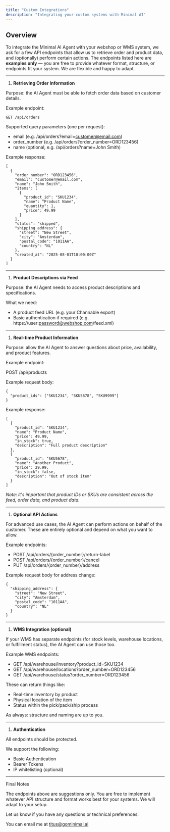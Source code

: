 ```yaml
---
title: "Custom Integrations"
description: "Integrating your custom systems with Minimal AI"
---
```


## Overview

To integrate the Minimal AI Agent with your webshop or WMS system, we ask for a few API endpoints that allow us to retrieve order and product data, and (optionally) perform certain actions. The endpoints listed here are **examples only** — you are free to provide whatever format, structure, or endpoints fit your system. We are flexible and happy to adapt.

---

1. **Retrieving Order Information**

Purpose: the AI Agent must be able to fetch order data based on customer details.

Example endpoint:

```
GET /api/orders
```

Supported query parameters (one per request):

- email (e.g. /api/orders?email=customer@email.com)
- order_number (e.g. /api/orders?order_number=ORD123456)
- name (optional, e.g. /api/orders?name=John Smith)

Example response:

```
[
  {
    "order_number": "ORD123456",
    "email": "customer@email.com",
    "name": "John Smith",
    "items": [
      {
        "product_id": "SKU1234",
        "name": "Product Name",
        "quantity": 1,
        "price": 49.99
      }
    ],
    "status": "shipped",
    "shipping_address": {
      "street": "New Street",
      "city": "Amsterdam",
      "postal_code": "1011AA",
      "country": "NL"
    },
    "created_at": "2025-08-01T10:00:00Z"
  }
]
```

---

1. **Product Descriptions via Feed**

Purpose: the AI Agent needs to access product descriptions and specifications.

What we need:

- A product feed URL (e.g. your Channable export)
- Basic authentication if required (e.g. https://user:password@webshop.com/feed.xml)

---

1. **Real-time Product Information**

Purpose: allow the AI Agent to answer questions about price, availability, and product features.

Example endpoint:

POST /api/products

Example request body:

```
{
  "product_ids": ["SKU1234", "SKU5678", "SKU9999"]
}
```

Example response:

```
[
  {
    "product_id": "SKU1234",
    "name": "Product Name",
    "price": 49.99,
    "in_stock": true,
    "description": "Full product description"
  },
  {
    "product_id": "SKU5678",
    "name": "Another Product",
    "price": 29.99,
    "in_stock": false,
    "description": "Out of stock item"
  }
]
```

_Note: it's important that product IDs or SKUs are consistent across the feed, order data, and product data._

---

1. **Optional API Actions**

For advanced use cases, the AI Agent can perform actions on behalf of the customer. These are entirely optional and depend on what you want to allow.

Example endpoints:

- POST /api/orders/{order_number}/return-label
- POST /api/orders/{order_number}/cancel
- PUT /api/orders/{order_number}/address

Example request body for address change:

```
{
  "shipping_address": {
    "street": "New Street",
    "city": "Amsterdam",
    "postal_code": "1011AA",
    "country": "NL"
  }
}
```

---

1. **WMS Integration (optional)**

If your WMS has separate endpoints (for stock levels, warehouse locations, or fulfillment status), the AI Agent can use those too.

Example WMS endpoints:

- GET /api/warehouse/inventory?product_id=SKU1234
- GET /api/warehouse/locations?order_number=ORD123456
- GET /api/warehouse/status?order_number=ORD123456

These can return things like:

- Real-time inventory by product
- Physical location of the item
- Status within the pick/pack/ship process

As always: structure and naming are up to you.

---

1. **Authentication**

All endpoints should be protected.

We support the following:

- Basic Authentication
- Bearer Tokens
- IP whitelisting (optional)

---

Final Notes

The endpoints above are suggestions only. You are free to implement whatever API structure and format works best for your systems. We will adapt to your setup.

Let us know if you have any questions or technical preferences.

You can email me at [titus@gominimal.ai](mailto:titus@gominimal.ai)